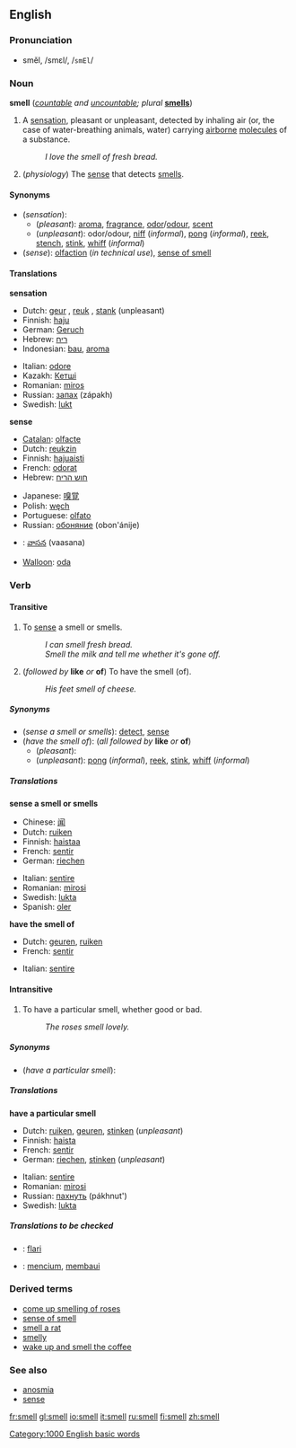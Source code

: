 ==English==

===Pronunciation===
*smĕl, /smɛl/, /<tt>smEl</tt>/

===Noun===
'''smell''' (''[[countable]] and [[uncountable]]; plural'' '''[[smells]]''')

#A [[sensation]], pleasant or unpleasant, detected by inhaling air (or, the case of water-breathing animals, water) carrying [[airborne]] [[molecule]]s of a substance.
#:''I love the smell of fresh bread.''
#(''physiology'') The [[sense]] that detects [[smell]]s.

====Synonyms====
*(''sensation''):
**(''pleasant''): [[aroma]], [[fragrance]], [[odor]]/[[odour]], [[scent]]
**(''unpleasant''): odor/odour, [[niff]] (''informal''), [[pong]] (''informal''), [[reek]], [[stench]], [[stink]], [[whiff]] (''informal'')
*(''sense''): [[olfaction]] (''in technical use''), [[sense of smell]]

====Translations====

'''sensation'''
{{top}}
*Dutch: [[geur]] {{m}}, [[reuk]] {{m}}, [[stank]] {{m}} (unpleasant)
*Finnish: [[haju]]
*German: [[Geruch]] {{m}}
*Hebrew: [[ריח]] {{m}}
*Indonesian: [[bau]], [[aroma]]
{{mid}}
*Italian: [[odore#Italian|odore]]
*Kazakh: [[Кетшi]]
*Romanian: [[miros]] {{n}}
*Russian: [[запах]] (zápakh) {{m}}
*Swedish: [[lukt]] {{c}}
{{bottom}}

'''sense'''
{{top}}
*[[Catalan]]: [[olfacte]]
*Dutch: [[reukzin]] {{m}}
*Finnish: [[hajuaisti]]
*French: [[odorat]] {{m}}
*Hebrew: [[חוש הריח]]
{{mid}}
*Japanese: [[嗅覚]]
*Polish: [[węch]]
*Portuguese: [[olfato]]
*Russian: [[обоняние]] (obon'ánije) {{n}}
*{{te}}: [[వాసన]] (vaasana)
*[[Walloon]]: [[oda#Walloon|oda]]
{{bottom}}

===Verb===
====Transitive====
{{irregverb|'''to smell'''|'''[[smells]]'''|'''[[smelled]] '''or''' [[smelt]]'''|'''[[smelled]] '''or''' [[smelt]]'''|'''[[smelling]]'''}}

#To [[sense]] a smell or smells.
#:''I can smell fresh bread.''
#:''Smell the milk and tell me whether it's gone off.''
#(''followed by'' '''like''' ''or'' '''of''') To have the smell (of).
#:''His feet smell of cheese.''

=====Synonyms=====
*(''sense a smell or smells''): [[detect]], [[sense]]
*(''have the smell of''): (''all followed by'' '''like''' ''or'' '''of''')
**(''pleasant''):
**(''unpleasant''): [[pong]] (''informal''), [[reek]], [[stink]], [[whiff]] (''informal'')

=====Translations=====
'''sense a smell or smells'''
{{top}}
*Chinese: [[闻]]
*Dutch: [[ruiken]]
*Finnish: [[haistaa]]
*French: [[sentir]]
*German: [[riechen]]
{{mid}}
*Italian: [[sentire]]
*Romanian: [[mirosi]]
*Swedish: [[lukta]]
*Spanish: [[oler]]
{{bottom}}

'''have the smell of'''
{{top}}
*Dutch: [[geuren]], [[ruiken]]
*French: [[sentir]]
{{mid}}
*Italian: [[sentire]]
{{bottom}}

====Intransitive====
#To have a particular smell, whether good or bad.
#:''The roses smell lovely.''

=====Synonyms=====
*(''have a particular smell''):

=====Translations=====

'''have a particular smell'''
{{top}}
*Dutch: [[ruiken]], [[geuren]], [[stinken]] (''unpleasant'')
*Finnish: [[haista]]
*French: [[sentir]]
*German: [[riechen]], [[stinken]] (''unpleasant'')
{{mid}}
*Italian: [[sentire]]
*Romanian: [[mirosi]]
*Russian: [[пахнуть]] (pákhnut')
*Swedish: [[lukta]]
{{bottom}}

=====Translations to be checked=====
<!--Remove this section once all of the translations below have been moved into the tables above.-->
{{checktrans}}

*{{ttbc|Esperanto}}: [[flari]]
*{{ttbc|Indonesian}}: [[cium|mencium]], [[bau|membaui]]

===Derived terms===
*[[come up smelling of roses]]
*[[sense of smell]]
*[[smell a rat]]
*[[smelly]]
*[[wake up and smell the coffee]]

===See also===
*[[anosmia]]
*[[sense]]

[[Category:1000 English basic words]]

[[fr:smell]]
[[gl:smell]]
[[io:smell]]
[[it:smell]]
[[ru:smell]]
[[fi:smell]]
[[zh:smell]]